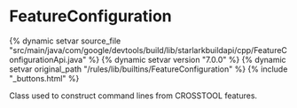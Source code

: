 <html devsite>
<head>
  <meta name="project_path" value="/_project.yaml">
  <meta name="book_path" value="/versions/7.0.0/_book.yaml">
</head>
<body>

<h1 class="page-title" id="modules.FeatureConfiguration">FeatureConfiguration</h1>

{% dynamic setvar source_file "src/main/java/com/google/devtools/build/lib/starlarkbuildapi/cpp/FeatureConfigurationApi.java" %}
{% dynamic setvar version "7.0.0" %}
{% dynamic setvar original_path "/rules/lib/builtins/FeatureConfiguration" %}
{% include "_buttons.html" %}
<!-- {% raw %} -->

Class used to construct command lines from CROSSTOOL features.



</body>
</html>

<!-- {% endraw %} -->
